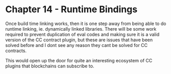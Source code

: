 # Chapter 14 - Runtime Bindings

Once build time linking works, then it is one step away from being able to do runtime linking, ie. dynamically linked libraries. There will be some work required to prevent duplication of eval codes and making sure it is a valid version of the CC contract plugin, but these are issues that have been solved before and I dont see any reason they cant be solved for CC contracts.

This would open up the door for quite an interesting ecosystem of CC plugins that blockchains can subscribe to.
